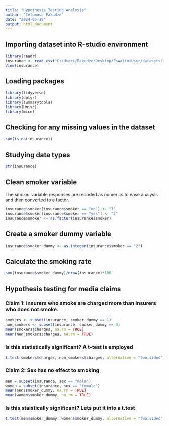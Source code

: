---
title: "Hypothesis Testing Analysis"
author: "Celumusa Fakudze"
date: "2024-05-18"
output: html_document
---

## Importing dataset into R-studio environment


```{r}
library(readr)
insurance <- read_csv("C:/Users/Fakudze/Desktop/EswatiniUser/datasets/insurance.csv")
View(insurance)
```


## Loading packages 


```{r}
library(tidyverse)
library(dplyr)
library(summarytools)
library(Hmisc)
library(mice)
```


## Checking for any missing values in the dataset


```{r}
sum(is.na(insurance))
```


## Studying data types


```{r}
str(insurance)
```


## Clean smoker variable

The smoker variable responses are recoded as numerics to ease analysis and then converted to a factor.


```{r}
insurance$smoker[insurance$smoker == "no"] <- "1"
insurance$smoker[insurance$smoker == "yes"] <- "2"
insurance$smoker <- as.factor(insurance$smoker)
```


## Create a smoker dummy variable


```{r}
insurance$smoker_dummy <- as.integer(insurance$smoker == "2")
```


## Calculate the smoking rate


```{r}
sum(insurance$smoker_dummy)/nrow(insurance)*100
```


## Hypothesis testing for media claims


### **Claim 1**: Insurers who smoke are charged more than insurers who does not smoke.


```{r}
smokers <- subset(insurance, smoker_dummy == 1)
non_smokers <- subset(insurance, smoker_dummy == 0)
mean(smokers$charges, na.rm = TRUE)
mean(non_smokers$charges, na.rm = TRUE)
```


### Is this statistically significant? A t-test is employed


```{r}
t.test(smokers$charges, non_smokers$charges, alternative = "two.sided", conf.level = 0.95)
```


### **Claim 2**: Sex has no effect to smoking


```{r}
men = subset(insurance, sex == "male")
women = subset(insurance, sex == "female")
mean(men$smoker_dummy, na.rm = TRUE)
mean(women$smoker_dummy, na.rm = TRUE)

```


### Is this staistically significant? Lets put it into a t.test


```{r}
t.test(men$smoker_dummy, women$smoker_dummy, alternative = "two.sided", conf.level = 0.95)
```

